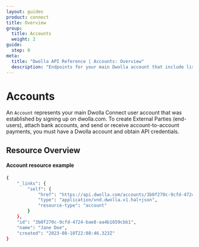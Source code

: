 ```yaml
---
layout: guides
product: connect
title: Overview
group:
  title: Accounts
  weight: 2
guide:
  step: 0
meta:
  title: "Dwolla API Reference | Accounts: Overview"
  description: "Endpoints for your main Dwolla account that include listing funding sources and transfers, and retrieving account details."
---
```



# Accounts

An `Account` represents your main Dwolla Connect user account that was established by signing up on dwolla.com. To create External Parties (end-users), attach bank accounts, and send or receive account-to-account payments, you must have a Dwolla account and obtain API credentials.

## Resource Overview

<Table table={Account} />

#### Account resource example

```bash
{
    "_links": {
        "self": {
            "href": "https://api.dwolla.com/accounts/3b0f270c-9cfd-4724-bae8-aa4b1659cbb4",
            "type": "application/vnd.dwolla.v1.hal+json",
            "resource-type": "account"
        }
    },
    "id": "3b0f270c-9cfd-4724-bae8-aa4b1659cbb1",
    "name": "Jane Doe",
    "created": "2023-08-10T22:08:46.323Z"
}
```

